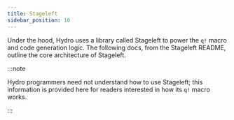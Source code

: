 ```yaml
---
title: Stageleft
sidebar_position: 10
---
```



Under the hood, Hydro uses a library called Stageleft to power the `q!` macro and code generation logic. The following docs, from the Stageleft README, outline the core architecture of Stageleft.

:::note

Hydro programmers need not understand how to use Stageleft; this information is provided here for readers
interested in how its `q!` macro works.

:::

<StageleftDocs/>
